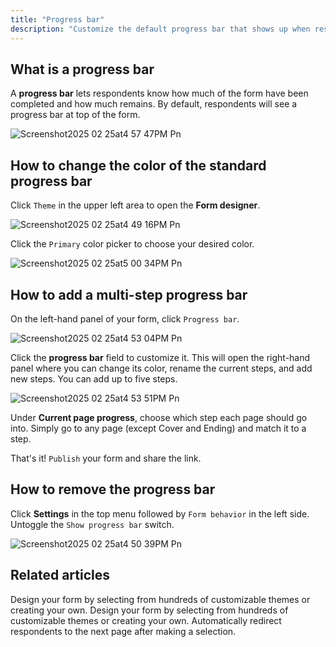```yaml
---
title: "Progress bar"
description: "Customize the default progress bar that shows up when respondents answer your Fillout form."
---
```


## What is a progress bar

A **progress bar** lets respondents know how much of the form have been completed and how much remains. By default, respondents will see a progress bar at top of the form.

![Screenshot2025 02 25at4 57 47PM Pn](/images/Screenshot2025-02-25at4.57.47PM.png)

## How to change the color of the standard progress bar

Click `Theme` in the upper left area to open the **Form designer**.

![Screenshot2025 02 25at4 49 16PM Pn](/images/Screenshot2025-02-25at4.49.16PM.png)

Click the `Primary` color picker to choose your desired color.

![Screenshot2025 02 25at5 00 34PM Pn](/images/Screenshot2025-02-25at5.00.34PM.png)

## How to add a multi-step progress bar

On the left-hand panel of your form, click `Progress bar`.

![Screenshot2025 02 25at4 53 04PM Pn](/images/Screenshot2025-02-25at4.53.04PM.png)

Click the **progress bar** field to customize it. This will open the right-hand panel where you can change its color, rename the current steps, and add new steps. You can add up to five steps.

![Screenshot2025 02 25at4 53 51PM Pn](/images/Screenshot2025-02-25at4.53.51PM.png)

Under **Current page progress**, choose which step each page should go into. Simply go to any page (except Cover and Ending) and match it to a step.

That's it\! `Publish` your form and share the link.

## How to remove the progress bar

Click **Settings** in the top menu followed by `Form behavior` in the left side. Untoggle the `Show progress bar` switch.

![Screenshot2025 02 25at4 50 39PM Pn](/images/Screenshot2025-02-25at4.50.39PM.png)

## **Related articles**

<CardGroup cols={3}>
  <Card title="Themes" icon="palette" iconType="regular" color="#FFC738">
    Design your form by selecting from hundreds of customizable themes or creating your own.
  </Card>
  <Card title="Page layout" icon="rectangles-mixed" iconType="regular" color="#FFC738">
    Design your form by selecting from hundreds of customizable themes or creating your own.
  </Card>
  <Card title="Auto-jump" icon="rabbit" iconType="regular" color="#FFC738">
    Automatically redirect respondents to the next page after making a selection.
  </Card>
</CardGroup>